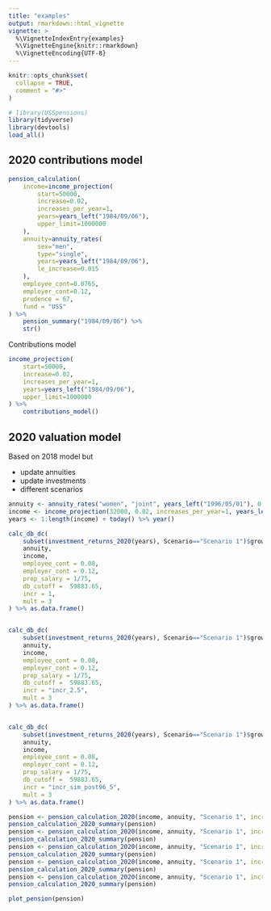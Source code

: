 ```yaml
---
title: "examples"
output: rmarkdown::html_vignette
vignette: >
  %\VignetteIndexEntry{examples}
  %\VignetteEngine{knitr::rmarkdown}
  %\VignetteEncoding{UTF-8}
---
```


```r
knitr::opts_chunk$set(
  collapse = TRUE,
  comment = "#>"
)
```

```r
# library(USSpensions)
library(tidyverse)
library(devtools)
load_all()
```

## 2020 contributions model

```r
pension_calculation(
	income=income_projection(
		start=50000, 
		increase=0.02,
		increases_per_year=1,
		years=years_left("1984/09/06"),
		upper_limit=1000000
	), 
	annuity=annuity_rates(
		sex="men", 
		type="single", 
		years=years_left("1984/09/06"),
		le_increase=0.015
	),
	employee_cont=0.0765, 
	employer_cont=0.12, 
	prudence = 67, 
	fund = "USS"
) %>%
	pension_summary("1984/09/06") %>%
	str()
```

Contributions model

```r

income_projection(
	start=50000, 
	increase=0.02,
	increases_per_year=1,
	years=years_left("1984/09/06"),
	upper_limit=1000000
) %>%
	contributions_model()
```


## 2020 valuation model

Based on 2018 model but

- update annuities
- update investments
- different scenarios


```r
annuity <- annuity_rates("women", "joint", years_left("1996/05/01"), 0.005)
income <- income_projection(32000, 0.02, increases_per_year=1, years_left("1996/05/01"), upper_limit=1000000)
years <- 1:length(income) + today() %>% year()

calc_db_dc(
	subset(investment_returns_2020(years), Scenario=="Scenario 1")$growth,
	annuity,
	income,
	employee_cont = 0.08,
	employer_cont = 0.12,
	prop_salary = 1/75,
	db_cutoff =  59883.65,
	incr = 1,
	mult = 3
) %>% as.data.frame()


calc_db_dc(
	subset(investment_returns_2020(years), Scenario=="Scenario 1")$growth,
	annuity,
	income,
	employee_cont = 0.08,
	employer_cont = 0.12,
	prop_salary = 1/75,
	db_cutoff =  59883.65,
	incr = "incr_2.5",
	mult = 3
) %>% as.data.frame()


calc_db_dc(
	subset(investment_returns_2020(years), Scenario=="Scenario 1")$growth,
	annuity,
	income,
	employee_cont = 0.08,
	employer_cont = 0.12,
	prop_salary = 1/75,
	db_cutoff =  59883.65,
	incr = "incr_sim_post96_5",
	mult = 3
) %>% as.data.frame()

pension <- pension_calculation_2020(income, annuity, "Scenario 1", incr=1)
pension_calculation_2020_summary(pension)
pension <- pension_calculation_2020(income, annuity, "Scenario 1", incr="incr_2.5")
pension_calculation_2020_summary(pension)
pension <- pension_calculation_2020(income, annuity, "Scenario 1", incr="incr_5")
pension_calculation_2020_summary(pension)
pension <- pension_calculation_2020(income, annuity, "Scenario 1", incr="incr_sim_post96_5")
pension_calculation_2020_summary(pension)
pension <- pension_calculation_2020(income, annuity, "Scenario 1", incr="incr_sim_post96_2.5")
pension_calculation_2020_summary(pension)

plot_pension(pension)

```
